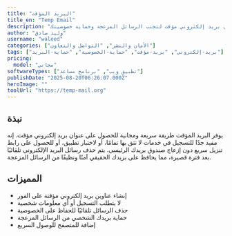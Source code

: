 ```yaml
---
title: "البريد المؤقت"
title_en: "Temp Email"
description: "أنشئ عنوان بريد إلكتروني مؤقت لتجنب الرسائل المزعجة وحماية خصوصيتك."
author: "وليد صادق"
username: "waleed"
categories: ["الأمان والنشر", "التواصل والتعاون"]
tags: ["بريد-إلكتروني", "بريد-مؤقت", "حماية-الخصوصية", "حماية-البريد"]
pricing:
  model: "مجاني"
softwareTypes: ["تطبيق ويب", "برنامج مساعد"]
publishDate: "2025-08-20T06:26:07.000Z"
heroImage: ""
toolUrl: "https://temp-mail.org"
---
```

## نبذة
يوفر البريد المؤقت طريقة سريعة ومجانية للحصول على عنوان بريد إلكتروني مؤقت. إنه مفيد جدًا للتسجيل في خدمات لا تثق بها تمامًا، أو لاختبار تطبيق، أو للحصول على رابط تنزيل سريع دون إزعاج صندوق بريدك الرئيسي. يتم حذف رسائل البريد الإلكتروني تلقائيًا بعد فترة قصيرة، مما يحافظ على بريدك الحقيقي آمنًا ونظيفًا من الرسائل المزعجة.

## المميزات
- إنشاء عناوين بريد إلكتروني مؤقتة على الفور
- لا يتطلب التسجيل أو أي معلومات شخصية
- حذف الرسائل تلقائيًا للحفاظ على الخصوصية
- حماية بريدك الشخصي من الرسائل المزعجة
- إضافة للمتصفح للوصول السريع
